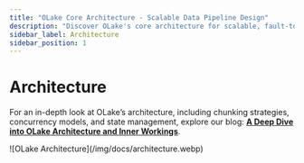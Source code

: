 ```yaml
---
title: "OLake Core Architecture - Scalable Data Pipeline Design"
description: "Discover OLake's core architecture for scalable, fault-tolerant data pipelines. Learn about modular components, streaming, and real-time replication."
sidebar_label: Architecture
sidebar_position: 1
---
```


# Architecture

For an in-depth look at OLake’s architecture, including chunking strategies, concurrency models, and state management, explore our blog: [**A Deep Dive into OLake Architecture and Inner Workings**](/blog/olake-architecture-deep-dive).

<div className="w-full lg:w-[80%] mx-auto">
![OLake Architecture](/img/docs/architecture.webp)
</div>

